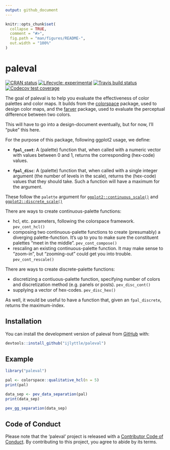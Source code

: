 ```yaml
---
output: github_document
---
```


<!-- README.md is generated from README.Rmd. Please edit that file -->

```r
knitr::opts_chunk$set(
  collapse = TRUE,
  comment = "#>",
  fig.path = "man/figures/README-",
  out.width = "100%"
)
```
# paleval

<!-- badges: start -->
[![CRAN status](https://www.r-pkg.org/badges/version/paleval)](https://CRAN.R-project.org/package=paleval)
[![Lifecycle: experimental](https://img.shields.io/badge/lifecycle-experimental-orange.svg)](https://www.tidyverse.org/lifecycle/#experimental)
[![Travis build status](https://travis-ci.org/ijlyttle/paleval.svg?branch=master)](https://travis-ci.org/ijlyttle/paleval)
[![Codecov test coverage](https://codecov.io/gh/ijlyttle/paleval/branch/master/graph/badge.svg)](https://codecov.io/gh/ijlyttle/paleval?branch=master)
<!-- badges: end -->

The goal of paleval is to help you evaluate the effectiveness of color palettes and color maps. It builds from the [colorspace](http://colorspace.r-forge.r-project.org) package, used to design color maps, and the [farver](https://github.com/thomasp85/farver) package, used to evaluate the perceptual difference between two colors.

This will have to go into a design-document eventually, but for now, I'll "puke" this here.

For the purpose of this package, following ggplot2 usage, we define:

- **`fpal_cont`**: A (palette) function that, when called with a numeric vector with values between 0 and 1, returns the corresponding (hex-code) values.

- **`fpal_disc`**: A (palette) function that, when called with a single integer argument (the number of levels in the scale), returns the (hex-code) values that they should take. Such a function will have a maximum for the argument.


These follow the `palette` argument for [`ggplot2::continuous_scale()`](https://ggplot2.tidyverse.org/reference/continuous_scale.html) and [`ggplot2::discrete_scale()`](https://ggplot2.tidyverse.org/reference/discrete_scale.html)

There are ways to create continuous-palette functions:

 - hcl, etc. parameters, following the colorspace framework. `pev_cont_hcl()`
 - composing two continuous-palette functions to create (presumably) a diverging palette-function. It's up to you to make sure the constituent palettes "meet in the middle". `pev_cont_compose()`
 - rescaling an existing continuous-palette function. It may make sense to "zoom-in", but "zooming-out" could get you into trouble. `pev_cont_rescale()`
 
There are ways to create discrete-palette functions:
 
 - discretizing a contiuous-palette function, specifying number of colors and discretization method (e.g. panels or posts). `pev_disc_cont()`
 - supplying a vector of hex-codes. `pev_disc_hex()`
 
As well, it would be useful to have a function that, given an `fpal_discrete`, returns the maximum-index.

## Installation

You can install the development version of paleval from [GitHub](https://github.com/ijlyttle/paleval) with:

``` r
devtools::install_github("ijlyttle/paleval")
```

<!--
You can install the released version of paleval from [CRAN](https://CRAN.R-project.org) with:

``` r
install.packages("paleval")
```
-->

## Example

```r
library("paleval")

pal <- colorspace::qualitative_hcl(n = 5)
print(pal)

data_sep <- pev_data_separation(pal)
print(data_sep)

pev_gg_separation(data_sep)
```

## Code of Conduct

Please note that the 'paleval' project is released with a
[Contributor Code of Conduct](CODE_OF_CONDUCT.md).
By contributing to this project, you agree to abide by its terms.

